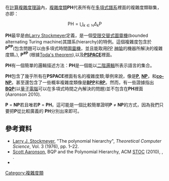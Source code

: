 在[[計算複雜度理論|計算複雜度理論]]內，[[複雜度類|複雜度類]]'''PH'''代表所有在[[多項式譜系|多項式譜系]]裡面的複雜度類聯集，亦即：

:<math>\mbox{PH} = \bigcup_{k\in\mathbb{N}} \Delta_k\mbox{P}</math>

'''PH'''最早是由[[Larry_Stockmeyer|Larry Stockmeyer]]定義，是一個[[交替式圖靈機|受限交替式圖靈機]](bounded alternating Turing machine)其譜系(hierarchy)的特例。這個複雜度包含於'''P<sup>PP</sup>'''(包含問題可以由多項式時間[[圖靈機|圖靈機]]，並且能取用[[PP_(複雜度)|PP]] [[諭示機|神諭]]的機器所解決的複雜度類。), '''P<sup>#P</sup>''' (根據[[Toda's_theorem|Toda's theorem]]),以及'''[[PSPACE|PSPACE]]'''裡面。

'''PH'''有一個簡單的邏輯描述方法：'''PH'''是一個能以[[二階邏輯|二階邏輯]]所表示語言的集合。

'''PH'''包含了幾乎所有在'''PSPACE'''裡面有名的複雜度類;舉例來說，像是'''[[P_(複雜度)|P]]''', '''[[NP_(複雜度)|NP]]'''，和'''[[co-NP|co-NP]]'''。甚至還包含了一些概率複雜度類像是'''[[BPP|BPP]]'''和'''[[RP_(複雜度)|RP]]'''。然而，有一些證據指出'''[[BQP|BQP]]'''(以[[量子電腦|量子電腦]]可以在多項式時間之內解決的問題)並不包含在'''PH'''裡面(Aaronson 2010). 

'''P''' = '''NP'''若且唯若'''P''' = '''PH'''。這可能是一個比較簡單證明'''P''' ≠ '''NP'''的方式，因為我們只要把'''P'''從比較廣義的 '''PH'''分別出來即可。

==參考資料==
{{refbegin}}
*[[Larry_J._Stockmeyer|Larry J. Stockmeyer]], "The polynomial hierarchy", ''Theoretical Computer Science'', Vol. 3 (1976), pp. 1–22.
*[[Scott_Aaronson|Scott Aaronson]], BQP and the Polynomial Hierarchy, ACM [[STOC|STOC]] (2010), {{arxiv|0910.4698}}, {{ECCC|2009|09|104}}.
*{{CZoo|PH|P#ph}}
{{refend}}

{{複雜度類}}

[[Category:複雜度類|Category:複雜度類]]